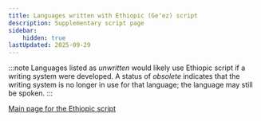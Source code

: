 ```yaml
---
title: Languages written with Ethiopic (Geʻez) script
description: Supplementary script page
sidebar:
    hidden: true
lastUpdated: 2025-09-29
---
```



:::note
Languages listed as _unwritten_ would likely use Ethiopic script if a writing system were developed. A status of _obsolete_ indicates that the writing system is no longer in use for that language; the language may still be spoken.
:::

<WsList script='Ethi' />

[Main page for the Ethiopic script](/scrlang/scripts/ethi)

